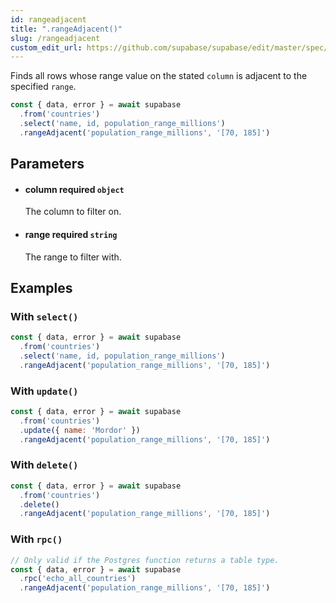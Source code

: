 ```yaml
---
id: rangeadjacent
title: ".rangeAdjacent()"
slug: /rangeadjacent
custom_edit_url: https://github.com/supabase/supabase/edit/master/spec/supabase_js_v1.yml
---
```


Finds all rows whose range value on the stated `column` is adjacent to
the specified `range`.

```js
const { data, error } = await supabase
  .from('countries')
  .select('name, id, population_range_millions')
  .rangeAdjacent('population_range_millions', '[70, 185]')
```


## Parameters


<ul className="method-list-group">
  
<li className="method-list-item">
  <h4 className="method-list-item-label">
    <span className="method-list-item-label-name">
      column
    </span>
    <span className="method-list-item-label-badge required">
      required
    </span>
    <span className="method-list-item-validation">
      <code>object</code>
    </span>
  </h4>
  <div class="method-list-item-description">

The column to filter on.

  </div>
  
</li>


<li className="method-list-item">
  <h4 className="method-list-item-label">
    <span className="method-list-item-label-name">
      range
    </span>
    <span className="method-list-item-label-badge required">
      required
    </span>
    <span className="method-list-item-validation">
      <code>string</code>
    </span>
  </h4>
  <div class="method-list-item-description">

The range to filter with.

  </div>
  
</li>

</ul>














## Examples

### With `select()`



```js
const { data, error } = await supabase
  .from('countries')
  .select('name, id, population_range_millions')
  .rangeAdjacent('population_range_millions', '[70, 185]')
```

### With `update()`



```js
const { data, error } = await supabase
  .from('countries')
  .update({ name: 'Mordor' })
  .rangeAdjacent('population_range_millions', '[70, 185]')
```

### With `delete()`



```js
const { data, error } = await supabase
  .from('countries')
  .delete()
  .rangeAdjacent('population_range_millions', '[70, 185]')
```

### With `rpc()`



```js
// Only valid if the Postgres function returns a table type.
const { data, error } = await supabase
  .rpc('echo_all_countries')
  .rangeAdjacent('population_range_millions', '[70, 185]')
```